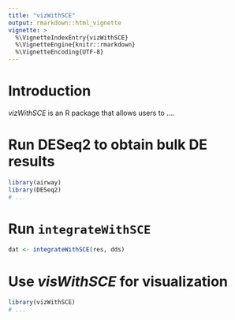 ```yaml
---
title: "vizWithSCE"
output: rmarkdown::html_vignette
vignette: >
  %\VignetteIndexEntry{vizWithSCE}
  %\VignetteEngine{knitr::rmarkdown}
  %\VignetteEncoding{UTF-8}
---
```


# Introduction

*vizWithSCE* is an R package that allows users to ....

# Run DESeq2 to obtain bulk DE results

```r
library(airway)
library(DESeq2)
# ...
```

# Run `integrateWithSCE`

```r
dat <- integrateWithSCE(res, dds)
```

# Use *visWithSCE* for visualization 

```r
library(vizWithSCE)
# ...
```
